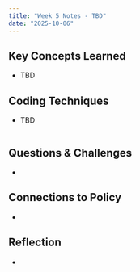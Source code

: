 ```yaml
---
title: "Week 5 Notes - TBD"
date: "2025-10-06"
---
```


## Key Concepts Learned

-   TBD

## Coding Techniques

-   TBD

```r

```

## Questions & Challenges

-   

## Connections to Policy

-   

## Reflection

-   
